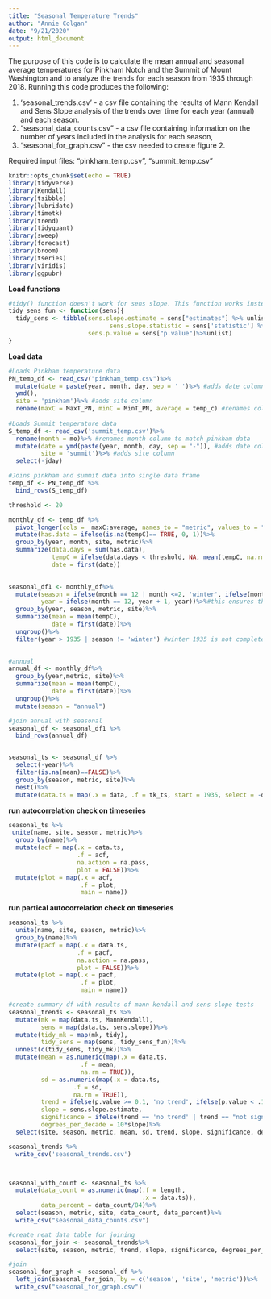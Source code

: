 ```yaml
---
title: "Seasonal Temperature Trends"
author: "Annie Colgan"
date: "9/21/2020"
output: html_document
---
```

The purpose of this code is to calculate the mean annual and seasonal average temperatures for Pinkham Notch and the Summit of Mount Washington and to analyze the trends for each season from 1935 through 2018. Running this code produces the following:

1. 'seasonal_trends.csv' - a csv file containing the results of Mann Kendall and Sens Slope analysis of the trends over time for each year (annual) and each season. 
2. "seasonal_data_counts.csv" - a csv file containing information on the number of years included in the analysis for each season,
3. "seasonal_for_graph.csv" -  the csv needed to create figure 2. 

Required input files: "pinkham_temp.csv", "summit_temp.csv"

```r
knitr::opts_chunk$set(echo = TRUE)
library(tidyverse)
library(Kendall)
library(tsibble)
library(lubridate)
library(timetk)
library(trend)
library(tidyquant)
library(sweep)
library(forecast)
library(broom)
library(tseries)
library(viridis)
library(ggpubr)

```
**Load functions**
```r
#tidy() function doesn't work for sens slope. This function works instead. 
tidy_sens_fun <- function(sens){
  tidy_sens <- tibble(sens.slope.estimate = sens["estimates"] %>% unlist, 
                            sens.slope.statistic = sens['statistic'] %>% unlist,
                      sens.p.value = sens["p.value"]%>%unlist)
}
```

**Load data**
```r
#Loads Pinkham temperature data
PN_temp_df <- read_csv("pinkham_temp.csv")%>%
  mutate(date = paste(year, month, day, sep = ' ')%>% #adds date column
  ymd(),
  site = 'pinkham')%>% #adds site column
  rename(maxC = MaxT_PN, minC = MinT_PN, average = temp_c) #renames columns to match summit data
  
#Loads Summit temperature data
S_temp_df <- read_csv('summit_temp.csv')%>%
  rename(month = mo)%>% #renames month column to match pinkham data
  mutate(date = ymd(paste(year, month, day, sep = "-")), #adds date column
         site = 'summit')%>% #adds site column
  select(-jday) 

#Joins pinkham and summit data into single data frame
temp_df <- PN_temp_df %>%
  bind_rows(S_temp_df) 
```


```r
threshold <- 20

monthly_df <- temp_df %>%
  pivot_longer(cols =  maxC:average, names_to = "metric", values_to = "tempC")%>%
  mutate(has.data = ifelse(is.na(tempC)== TRUE, 0, 1))%>%
  group_by(year, month, site, metric)%>%
  summarize(data.days = sum(has.data),
            tempC = ifelse(data.days < threshold, NA, mean(tempC, na.rm = TRUE)),
            date = first(date))
  

seasonal_df1 <- monthly_df%>%
  mutate(season = ifelse(month == 12 | month <=2, 'winter', ifelse(month <=5, 'spring', ifelse(month <= 8, 'summer', 'fall'))),
         year = ifelse(month == 12, year + 1, year))%>%#this ensures that december is averaged with the correct winter. 
  group_by(year, season, metric, site)%>%
  summarize(mean = mean(tempC),
            date = first(date))%>%
  ungroup()%>%
  filter(year > 1935 | season != 'winter') #winter 1935 is not complete because it is missing december.
  

#annual
annual_df <- monthly_df%>%
  group_by(year,metric, site)%>%
  summarize(mean = mean(tempC),
            date = first(date))%>%
  ungroup()%>%
  mutate(season = "annual")

#join annual with seasonal
seasonal_df <- seasonal_df1 %>%
  bind_rows(annual_df)


seasonal_ts <- seasonal_df %>%
  select(-year)%>%
  filter(is.na(mean)==FALSE)%>%
  group_by(season, metric, site)%>%
  nest()%>%
  mutate(data.ts = map(.x = data, .f = tk_ts, start = 1935, select = -date))
```
 
 
**run autocorrelation check on timeseries**
```r
seasonal_ts %>%
 unite(name, site, season, metric)%>%
  group_by(name)%>%
  mutate(acf = map(.x = data.ts,
                   .f = acf,
                   na.action = na.pass, 
                   plot = FALSE))%>%
  mutate(plot = map(.x = acf,
                    .f = plot, 
                    main = name))

```
 
 **run partical autocorrelation check on timeseries**
```r
seasonal_ts %>%
  unite(name, site, season, metric)%>%
  group_by(name)%>%
  mutate(pacf = map(.x = data.ts,
                   .f = pacf,
                   na.action = na.pass, 
                   plot = FALSE))%>%
  mutate(plot = map(.x = pacf,
                    .f = plot, 
                    main = name))
```
 
```r
#create summary df with results of mann kendall and sens slope tests
seasonal_trends <- seasonal_ts %>%
  mutate(mk = map(data.ts, MannKendall),
         sens = map(data.ts, sens.slope))%>%
  mutate(tidy_mk = map(mk, tidy),
         tidy_sens = map(sens, tidy_sens_fun))%>%
  unnest(c(tidy_sens, tidy_mk))%>%
  mutate(mean = as.numeric(map(.x = data.ts,
                    .f = mean,
                    na.rm = TRUE)),
         sd = as.numeric(map(.x = data.ts,
                  .f = sd,
                  na.rm = TRUE)),
         trend = ifelse(p.value >= 0.1, 'no trend', ifelse(p.value < .1 & p.value >= .05, 'not significant', ifelse(kendall_score > 0, "increasing", "decreasing"))),
         slope = sens.slope.estimate,
         significance = ifelse(trend == 'no trend' | trend == "not significant", "p > 0.05","p < 0.05"),
         degrees_per_decade = 10*slope)%>%
  select(site, season, metric, mean, sd, trend, slope, significance, degrees_per_decade, sens.p.value)

seasonal_trends %>%
  write_csv('seasonal_trends.csv')



seasonal_with_count <- seasonal_ts %>%
  mutate(data_count = as.numeric(map(.f = length,
                                     .x = data.ts)),
         data_percent = data_count/84)%>%
  select(season, metric, site, data_count, data_percent)%>%
  write_csv("seasonal_data_counts.csv")
```


```r
#create neat data table for joining
seasonal_for_join <- seasonal_trends%>%
  select(site, season, metric, trend, slope, significance, degrees_per_decade)

#join
seasonal_for_graph <- seasonal_df %>%
  left_join(seasonal_for_join, by = c('season', 'site', 'metric'))%>%
  write_csv("seasonal_for_graph.csv")
  
```

